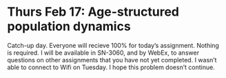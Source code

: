 # Thurs Feb 17: Age-structured population dynamics

Catch-up day. Everyone will recieve 100$\%$ for today's assignment. Nothing is required. I will be available in SN-3060, and by WebEx, to answer questions on other assignments that you have not yet completed. I wasn't able to connect to Wifi on Tuesday. I hope this problem doesn't continue.

